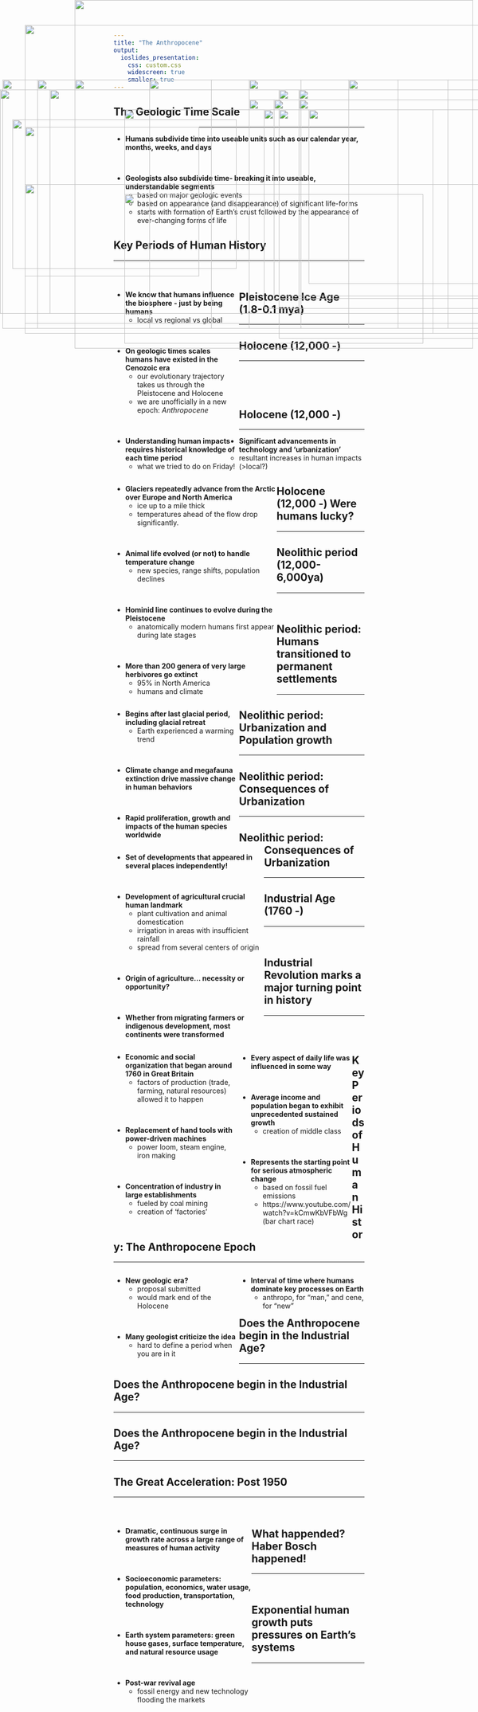 ```yaml
---
title: "The Anthropocene"
output: 
  ioslides_presentation:
    css: custom.css
    widescreen: true
    smaller: true
---
```


## The Geologic Time Scale
<hr>

- **Humans subdivide time into useable units such as our calendar year, months, weeks, and days** 

<br/>

- **Geologists also subdivide time- breaking it into useable, understandable segments**
    + based on major geologic events
    + based on appearance (and disappearance) of significant life-forms
    + starts with formation of Earth’s crust followed by the appearance of ever-changing forms of life

</div>

<IMG STYLE="position:absolute; TOP:370px; LEFT:50px; WIDTH:1000px; HEIGHT:300px" SRC="images/old.jpg">

##

<IMG STYLE="position:absolute; TOP:0px; LEFT:150px; WIDTH:800px; HEIGHT:700px" SRC="images/recent.jpg">

## Key Periods of Human History
<hr>
<br/>

<div style="float: left; width: 50%;">

- **We know that humans influence the biosphere - just by being humans**
    + local vs regional vs global

<br/>

- **On geologic times scales humans have existed in the Cenozoic era**
    + our evolutionary trajectory takes us through the Pleistocene and Holocene
    + we are unofficially in a new epoch: *Anthropocene*

<br/>

- **Understanding human impacts requires historical knowledge of each time period**
    + what we tried to do on Friday!
    
</div>

<IMG STYLE="position:absolute; TOP:200px; LEFT:550px; WIDTH:550px; HEIGHT:400px" SRC="images/clock.jpg">

## Pleistocene Ice Age (1.8-0.1 mya)
<hr>

<div style="float: left; width: 65%;">

- **Glaciers repeatedly advance from the Arctic over Europe and North America**
    + ice up to a mile thick
    + temperatures ahead of the flow drop significantly.
    
<br/>

- **Animal life evolved (or not) to handle temperature change**
    + new species, range shifts, population declines
    
<br/>

- **Hominid line continues to evolve during the Pleistocene**
    + anatomically modern humans first appear during late stages

<br/>

- **More than 200 genera of very large herbivores go extinct**
    + 95% in North America
    + humans and climate

</div>

<IMG STYLE="position:absolute; TOP:160px; LEFT:700px; WIDTH:360px; HEIGHT:500px" SRC="images/megafauna.png">


## Holocene (12,000 -)
<hr>
<br/>
<br/>
<br/>

<div style="float: left; width: 50%;">

- **Begins after last glacial period, including glacial retreat**
    + Earth experienced a warming trend
    
<br/>

- **Climate change and megafauna extinction drive massive change in human behaviors**
    
<br/>

- **Rapid proliferation, growth and impacts of the human species worldwide**

</div>

<IMG STYLE="position:absolute; TOP:180px; LEFT:560px; WIDTH:500px; HEIGHT:500px" SRC="images/cartoon.jpg">

## Holocene (12,000 -)
<hr>

- **Significant advancements in technology and 'urbanization'**
    + resultant increases in human impacts (>local?)
    

<IMG STYLE="position:absolute; TOP:220px; LEFT:250px; WIDTH:620px; HEIGHT:450px" SRC="images/change.png">

## Holocene (12,000 -) Were humans lucky?
<hr>

<IMG STYLE="position:absolute; TOP:160px; LEFT:300px; WIDTH:500px; HEIGHT:500px" SRC="images/plants2.gif">


## Neolithic period (12,000-6,000ya)
<hr>
<br/>

<div style="float: left; width: 60%;">

- **Set of developments that appeared in several places independently!**

<br/>

- **Development of agricultural crucial human landmark**
    + plant cultivation and animal domestication
    + irrigation in areas with insufficient rainfall
    + spread from several centers of origin
    
<br/>

- **Origin of agriculture... necessity or opportunity?**

<br/>

- **Whether from migrating farmers or indigenous development, most continents were transformed**

</div>

<IMG STYLE="position:absolute; TOP:200px; LEFT:600px; WIDTH:550px; HEIGHT:400px" SRC="images/fertile.jpg">

## Neolithic period: Humans transitioned to permanent settlements
<hr>

<IMG STYLE="position:absolute; TOP:160px; LEFT:75px; WIDTH:350px; HEIGHT:500px" SRC="images/irrigation.jpg">

<IMG STYLE="position:absolute; TOP:200px; LEFT:550px; WIDTH:500px; HEIGHT:400px" SRC="images/settle.jpg">

## Neolithic period: Urbanization and Population growth 
<hr>

<IMG STYLE="position:absolute; TOP:160px; LEFT:5px; WIDTH:600px; HEIGHT:500px" SRC="images/humanpop.jpg">

<IMG STYLE="position:absolute; TOP:220px; LEFT:620px; WIDTH:450px; HEIGHT:350px" SRC="images/rome.jpg">


## Neolithic period: Consequences of Urbanization
<hr>

<IMG STYLE="position:absolute; TOP:240px; LEFT:25px; WIDTH:450px; HEIGHT:300px" SRC="images/sick.png">

<IMG STYLE="position:absolute; TOP:160px; LEFT:500px; WIDTH:650px; HEIGHT:500px" SRC="images/sick2.jpg">

## Neolithic period: Consequences of Urbanization
<hr>

<IMG STYLE="position:absolute; TOP:180px; LEFT:100px; WIDTH:900px; HEIGHT:450px" SRC="images/microbiome.png">


## Industrial Age (1760 -)
<hr>
<br/>

<div style="float: left; width: 50%;">

- **Economic and social organization that began around 1760 in Great Britain** 
    + factors of production (trade, farming, natural resources) allowed it to happen
    
<br/>

- **Replacement of hand tools with power-driven machines**
    + power loom, steam engine, iron making

<br/>

- **Concentration of industry in large establishments**
    + fueled by coal mining
    + creation of 'factories'
 
 </div>
 
<IMG STYLE="position:absolute; TOP:220px; LEFT:560px; WIDTH:500px; HEIGHT:375px" SRC="images/factory.jpeg">


## Industrial Revolution marks a major turning point in history
<hr>
<br/>
<br/>

<div style="float: left; width: 45%;">

- **Every aspect of daily life was influenced in some way**

<br/>

- **Average income and population began to exhibit unprecedented sustained growth**
    + creation of middle class
    
<br/>

- **Represents the starting point for serious atmospheric change**
    + based on fossil fuel emissions
    + https://www.youtube.com/watch?v=kCmwKbVFbWg (bar chart race)
    
 </div>
 
<IMG STYLE="position:absolute; TOP:220px; LEFT:530px; WIDTH:600px; HEIGHT:400px" SRC="images/airpoll.jpg">

## Key Periods of Human History: The Anthropocene Epoch
<hr>
<div style="float: left; width: 50%;">

- **New geologic era?**
    + proposal submitted
    + would mark end of the Holocene
    
<br/>

- **Many geologist criticize the idea**
    + hard to define a period when you are in it
    
</div>

<div style="float: right; width: 50%;">
- **Interval of time where humans dominate key processes on Earth**
    + anthropo, for “man,” and cene, for “new”


 </div>
<IMG STYLE="position:absolute; TOP:390px; LEFT:250px; WIDTH:600px; HEIGHT:300px" SRC="images/epoch.png">


## Does the Anthropocene begin in the Industrial Age?
<hr>

<IMG STYLE="position:absolute; TOP:160px; LEFT:150px; WIDTH:800px; HEIGHT:500px" SRC="images/emissions2.png">

## Does the Anthropocene begin in the Industrial Age?
<hr>

<IMG STYLE="position:absolute; TOP:160px; LEFT:150px; WIDTH:800px; HEIGHT:500px" SRC="images/temp.png">

## Does the Anthropocene begin in the Industrial Age?
<hr>

<IMG STYLE="position:absolute; TOP:160px; LEFT:150px; WIDTH:750px; HEIGHT:500px" SRC="images/population.jpg">

## The Great Acceleration: Post 1950
<hr>
<br/>

<div style="float: left; width: 55%;">

- **Dramatic, continuous surge in growth rate across a large range of measures of human activity**

<br/>

- **Socioeconomic parameters:  population, economics, water usage, food production, transportation, technology**

<br/>

- **Earth system parameters: green house gases, surface temperature, and natural resource usage**

<br/>

- **Post-war revival age**
    + fossil energy and new technology flooding the markets

 </div>
 
<IMG STYLE="position:absolute; TOP:180px; LEFT:600px; WIDTH:550px; HEIGHT:450px" SRC="images/box.png">


## 

<IMG STYLE="position:absolute; TOP:50px; LEFT:50px; WIDTH:1000px; HEIGHT:600px" SRC="images/great.png">

## What happended? Haber Bosch happened!
<hr>
<br/>

<IMG STYLE="position:absolute; TOP:255px; LEFT:50px; WIDTH:350px; HEIGHT:300px" SRC="images/haber2.jpg">

<IMG STYLE="position:absolute; TOP:200px; LEFT:500px; WIDTH:450px; HEIGHT:450px" SRC="images/nitrohaber.png">
    
## Exponential human growth puts pressures on Earth's systems
<hr>

<IMG STYLE="position:absolute; TOP:180px; LEFT:0px; WIDTH:1100px; HEIGHT:450px" SRC="images/landuse.png">
